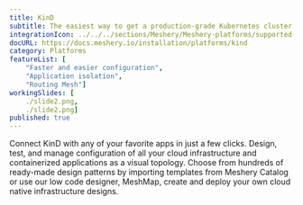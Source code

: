 ```yaml
---
title: KinD
subtitle: The easiest way to get a production-grade Kubernetes cluster up and running
integrationIcon: ../../../sections/Meshery/Meshery-platforms/supported-icons/kind.svg
docURL: https://docs.meshery.io/installation/platforms/kind
category: Platforms
featureList: [
    "Faster and easier configuration",
    "Application isolation",
    "Routing Mesh"]
workingSlides: [
    ./slide2.png,
    ./slide2.png]
published: true
---
```


<p>
    Connect KinD with any of your favorite apps in just a few
    clicks. Design, test, and manage configuration of all your cloud infrastructure and containerized applications as a visual topology. Choose from hundreds of ready-made design patterns by importing templates from Meshery Catalog or use our low code designer, MeshMap, create and deploy your own cloud native infrastructure designs.
</p>
